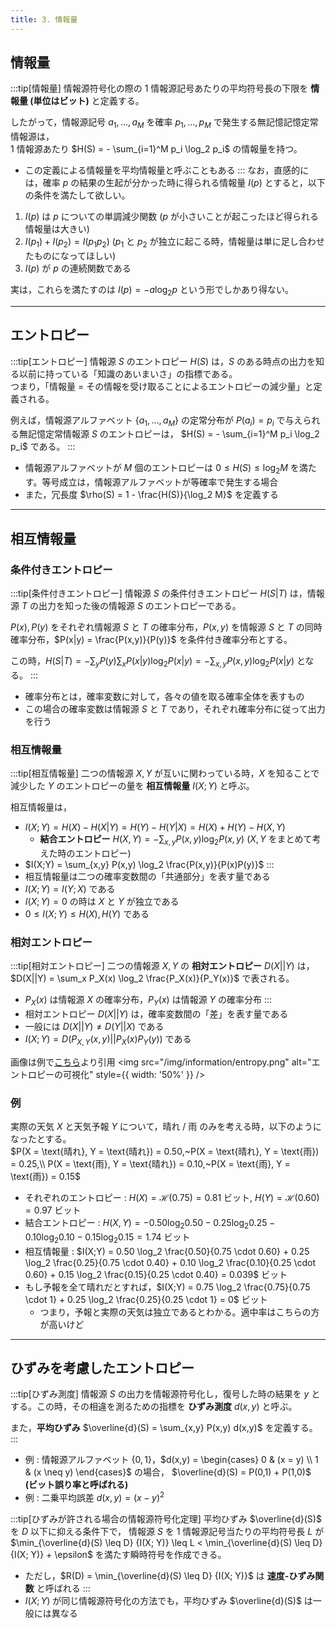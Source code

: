 ```yaml
---
title: 3. 情報量
---
```


## 情報量
:::tip[情報量]
情報源符号化の際の 1 情報源記号あたりの平均符号長の下限を **情報量 (単位はビット)** と定義する。　　

したがって，情報源記号 $a_1,…,a_M$ を確率 $p_1,…,p_M$ で発生する無記憶記憶定常情報源は，  
1 情報源あたり $H(S) = - \sum_{i=1}^M p_i \log_2 p_i$ の情報量を持つ。
- この定義による情報量を平均情報量と呼ぶこともある
:::
なお，直感的には，確率 $p$ の結果の生起が分かった時に得られる情報量 $I(p)$ とすると，以下の条件を満たして欲しい。
1. $I(p)$ は $p$ についての単調減少関数 ($p$ が小さいことが起こったほど得られる情報量は大きい)
2. $I(p_1) + I(p_2) = I(p_1 p_2)$ ($p_1$ と $p_2$ が独立に起こる時，情報量は単に足し合わせたものになってほしい)
3. $I(p)$ が $p$ の連続関数である

実は，これらを満たすのは $I(p) = - a\log_2 p$ という形でしかあり得ない。

---
## エントロピー
:::tip[エントロピー]
情報源 $S$ のエントロピー $H(S)$ は，$S$ のある時点の出力を知る以前に持っている「知識のあいまいさ」の指標である。  
つまり，「情報量 = その情報を受け取ることによるエントロピーの減少量」と定義される。

例えば，情報源アルファベット $\{a_1,…,a_M\}$ の定常分布が $P(a_i) = p_i$ で与えられる無記憶定常情報源 $S$ のエントロピーは，
$H(S) = - \sum_{i=1}^M p_i \log_2 p_i$ である。
:::
- 情報源アルファベットが $M$ 個のエントロピーは $0 \leq H(S) \leq \log_2 M$ を満たす。等号成立は，情報源アルファベットが等確率で発生する場合
- また，冗長度 $\rho(S) = 1 - \frac{H(S)}{\log_2 M}$ を定義する

---
## 相互情報量
### 条件付きエントロピー
:::tip[条件付きエントロピー]
情報源 $S$ の条件付きエントロピー $H(S|T)$ は，情報源 $T$ の出力を知った後の情報源 $S$ のエントロピーである。

$P(x),P(y)$ をそれぞれ情報源 $S$ と $T$ の確率分布，$P(x,y)$ を情報源 $S$ と $T$ の同時確率分布，$P(x|y) = \frac{P(x,y)}{P(y)}$ を条件付き確率分布とする。

この時，$H(S|T) = - \sum_y P(y) \sum_x P(x|y) \log_2 P(x|y) = - \sum_{x,y} P(x,y) \log_2 P(x|y)$ となる。
:::
- 確率分布とは，確率変数に対して，各々の値を取る確率全体を表すもの
- この場合の確率変数は情報源 $S$ と $T$ であり，それぞれ確率分布に従って出力を行う

### 相互情報量
:::tip[相互情報量]
二つの情報源 $X,Y$ が互いに関わっている時，$X$ を知ることで減少した $Y$ のエントロピーの量を **相互情報量** $I(X;Y)$ と呼ぶ。

相互情報量は，
- $I(X;Y) = H(X) - H(X|Y) = H(Y) - H(Y|X) = H(X) + H(Y) - H(X,Y)$
    - **結合エントロピー** $H(X,Y) = - \sum_{x,y} P(x,y) \log_2 P(x,y)$ ($X,Y$ をまとめて考えた時のエントロピー)
- $I(X;Y) = \sum_{x,y} P(x,y) \log_2 \frac{P(x,y)}{P(x)P(y)}$
:::
- 相互情報量は二つの確率変数間の「共通部分」を表す量である
- $I(X;Y) = I(Y;X)$ である
- $I(X;Y) = 0$ の時は $X$ と $Y$ が独立である
- $0 \leq I(X;Y) \leq H(X), H(Y)$ である

### 相対エントロピー
:::tip[相対エントロピー]
二つの情報源 $X,Y$ の **相対エントロピー** $D(X||Y)$ は，$D(X||Y) = \sum_x P_X(x) \log_2 \frac{P_X(x)}{P_Y(x)}$ で表される。
- $P_X(x)$ は情報源 $X$ の確率分布，$P_Y(x)$ は情報源 $Y$ の確率分布
:::
- 相対エントロピー $D(X||Y)$ は，確率変数間の「差」を表す量である
- 一般には $D(X||Y) \neq D(Y||X)$ である
- $I(X;Y) = D(P_{X, Y}(x,y)||P_X(x)P_Y(y))$ である

画像は例で[こちら](https://whyitsso.net/math/statistics/information_entropy.html)より引用
<img src="/img/information/entropy.png" alt="エントロピーの可視化" style={{ width: '50%' }} />

### 例
実際の天気 $X$ と天気予報 $Y$ について，晴れ / 雨 のみを考える時，以下のようになったとする。  
$P(X = \text{晴れ}, Y = \text{晴れ}) = 0.50,~P(X = \text{晴れ}, Y = \text{雨}) = 0.25,\\
P(X = \text{雨}, Y = \text{晴れ}) = 0.10,~P(X = \text{雨}, Y = \text{雨}) = 0.15$
- それぞれのエントロピー : $H(X) = \mathcal{H}(0.75) = 0.81$ ビット, $H(Y) = \mathcal{H}(0.60) = 0.97$ ビット
- 結合エントロピー : $H(X,Y) = -0.50 \log_2 0.50 - 0.25 \log_2 0.25 - 0.10 \log_2 0.10 - 0.15 \log_2 0.15 = 1.74$ ビット
- 相互情報量 : $I(X;Y) = 0.50 \log_2 \frac{0.50}{0.75 \cdot 0.60} + 0.25 \log_2 \frac{0.25}{0.75 \cdot 0.40} + 
0.10 \log_2 \frac{0.10}{0.25 \cdot 0.60} + 0.15 \log_2 \frac{0.15}{0.25 \cdot 0.40} = 0.039$ ビット
- もし予報を全て晴れだとすれば，$I(X;Y) = 0.75 \log_2 \frac{0.75}{0.75 \cdot 1} + 0.25 \log_2 \frac{0.25}{0.25 \cdot 1} = 0$ ビット
    - つまり，予報と実際の天気は独立であるとわかる。適中率はこちらの方が高いけど
---
## ひずみを考慮したエントロピー
:::tip[ひずみ測度]
情報源 $S$ の出力を情報源符号化し，復号した時の結果を $y$ とする。この時，その相違を測るための指標を **ひずみ測度** $d(x,y)$ と呼ぶ。

また，**平均ひずみ** $\overline{d}(S) = \sum_{x,y} P(x,y) d(x,y)$ を定義する。
:::
- 例 : 情報源アルファベット $\{0,1\}$，$d(x,y) = \begin{cases} 0 & (x = y) \\ 1 & (x \neq y) \end{cases}$ の場合，
$\overline{d}(S) = P(0,1) + P(1,0)$ **(ビット誤り率と呼ばれる)**
- 例 : 二乗平均誤差 $d(x,y) = (x-y)^2$

:::tip[ひずみが許される場合の情報源符号化定理]
平均ひずみ $\overline{d}(S)$ を $D$ 以下に抑える条件下で，
情報源 $S$ を 1 情報源記号当たりの平均符号長 $L$ が  
$\min_{\overline{d}(S) \leq D} {I(X; Y)} \leq L < \min_{\overline{d}(S) \leq D} {I(X; Y)} + \epsilon$ を満たす瞬時符号を作成できる。
- ただし，$R(D) = \min_{\overline{d}(S) \leq D} {I(X; Y)}$ は **速度-ひずみ関数** と呼ばれる
:::
- $I(X;Y)$ が同じ情報源符号化の方法でも，平均ひずみ $\overline{d}(S)$ は一般には異なる
